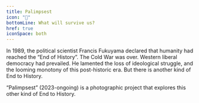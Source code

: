 ```yaml
---
title: Palimpsest
icon: ""
bottomLine: What will survive us?
href: true
iconSpace: both
---
```


In 1989, the political scientist Francis Fukuyama declared that humanity had reached the “End of History”. The Cold War was over. Western liberal democracy had prevailed. He lamented the loss of ideological struggle, and the looming monotony of this post-historic era. But there is another kind of End to History.

“Palimpsest” (2023-ongoing) is a photographic project that explores this other kind of End to History.